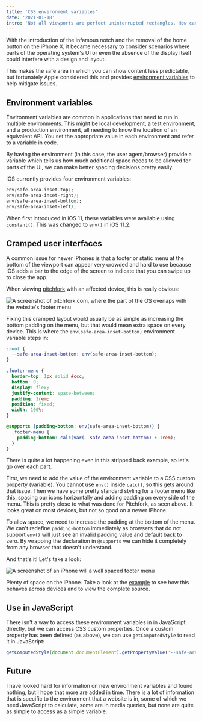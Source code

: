 ```yaml
---
title: 'CSS environment variables'
date: '2021-01-18'
intro: 'Not all viewports are perfect uninterrupted rectangles. How can the user agent help us tailor the experience to account for this?'
---
```


With the introduction of the infamous notch and the removal of the home button on the iPhone X, it became necessary to consider scenarios where parts of the operating system's UI or even the absence of the display itself could interfere with a design and layout.

This makes the safe area in which you can show content less predictable, but fortunately Apple considered this and provides [environment variables](https://drafts.csswg.org/css-env-1/#env-in-shorthands) to help mitigate issues.

## Environment variables

Environment variables are common in applications that need to run in multiple environments. This might be local development, a test environment, and a production environment, all needing to know the location of an equivalent API. You set the appropriate value in each environment and refer to a variable in code.

By having the environment (in this case, the user agent/browser) provide a variable which tells us how much additional space needs to be allowed for parts of the UI, we can make better spacing decisions pretty easily.

iOS currently provides four environment variables:

```css
env(safe-area-inset-top);
env(safe-area-inset-right);
env(safe-area-inset-bottom);
env(safe-area-inset-left);
```

When first introduced in iOS 11, these variables were available using `constant()`. This was changed to `env()` in iOS 11.2.

## Cramped user interfaces

A common issue for newer iPhones is that a footer or static menu at the bottom of the viewport can appear very crowded and hard to use because iOS adds a bar to the edge of the screen to indicate that you can swipe up to close the app.

When viewing [pitchfork](https://pitchfork.com/) with an affected device, this is really obvious:

<picture>
  <source srcSet="/img/pitchfork@2x.avif 2x" type="image/avif" />
  <source srcSet="/img/pitchfork.avif" type="image/avif" />
  <source srcSet="/img/pitchfork@2x.webp 2x" type="image/webp" />
  <source srcSet="/img/pitchfork.webp" type="image/webp" />
  <img
    src="/img/pitchfork.png"
    srcSet="/img/pitchfork@2x.png"
    loading="lazy"
    alt="A screenshot of pitchfork.com, where the part of the OS overlaps with the website's footer menu"
  />
</picture>

Fixing this cramped layout would usually be as simple as increasing the bottom padding on the menu, but that would mean extra space on every device. This is where the `env(safe-area-inset-bottom)` environment variable steps in:

```css
:root {
  --safe-area-inset-bottom: env(safe-area-inset-bottom);
}

.footer-menu {
  border-top: 1px solid #ccc;
  bottom: 0;
  display: flex;
  justify-content: space-between;
  padding: 1rem;
  position: fixed;
  width: 100%;
}

@supports (padding-bottom: env(safe-area-inset-bottom)) {
  .footer-menu {
    padding-bottom: calc(var(--safe-area-inset-bottom) + 1rem);
  }
}
```

There is quite a lot happening even in this stripped back example, so let's go over each part.

First, we need to add the value of the environment variable to a CSS custom property (variable). You cannot use `env()` inside `calc()`, so this gets around that issue. Then we have some pretty standard styling for a footer menu like this, spacing our icons horizontally and adding padding on every side of the menu. This is pretty close to what was done for Pitchfork, as seen above. It looks great on most devices, but not so good on a newer iPhone.

To allow space, we need to increase the padding at the bottom of the menu. We can't redefine `padding-bottom` immediately as browsers that do not support `env()` will just see an invalid padding value and default back to zero. By wrapping the declaration in `@supports` we can hide it completely from any browser that doesn't understand.

And that's it! Let's take a look:

<picture>
  <source srcSet="/img/bottom-menu@2x.avif 2x" type="image/avif" />
  <source srcSet="/img/bottom-menu.avif" type="image/avif" />
  <source srcSet="/img/bottom-menu@2x.webp 2x" type="image/webp" />
  <source srcSet="/img/bottom-menu.webp" type="image/webp" />
  <img
    src="/img/bottom-menu.png"
    srcSet="/img/bottom-menu@2x.png"
    loading="lazy"
    alt="A screenshot of an iPhone will a well spaced footer menu"
  />
</picture>

Plenty of space on the iPhone. Take a look at the [example](https://examples.short.is/css-env-vars/) to see how this behaves across devices and to view the complete source.

## Use in JavaScript

There isn't a way to access these environment variables in in JavaScript directly, but we can access CSS custom properties. Once a custom property has been defined (as above), we can use `getComputedStyle` to read it in JavaScript:

```javascript
getComputedStyle(document.documentElement).getPropertyValue('--safe-area-inset-bottom');
```

## Future

I have looked hard for information on new environment variables and found nothing, but I hope that more are added in time. There is a lot of information that is specific to the environment that a website is in, some of which we need JavaScript to calculate, some are in media queries, but none are quite as simple to access as a simple variable.
